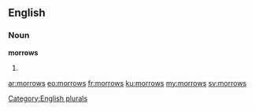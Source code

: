==English==

===Noun===
'''morrows'''

# {{plural of|morrow}}

[[Category:English plurals]]

[[ar:morrows]]
[[eo:morrows]]
[[fr:morrows]]
[[ku:morrows]]
[[my:morrows]]
[[sv:morrows]]
